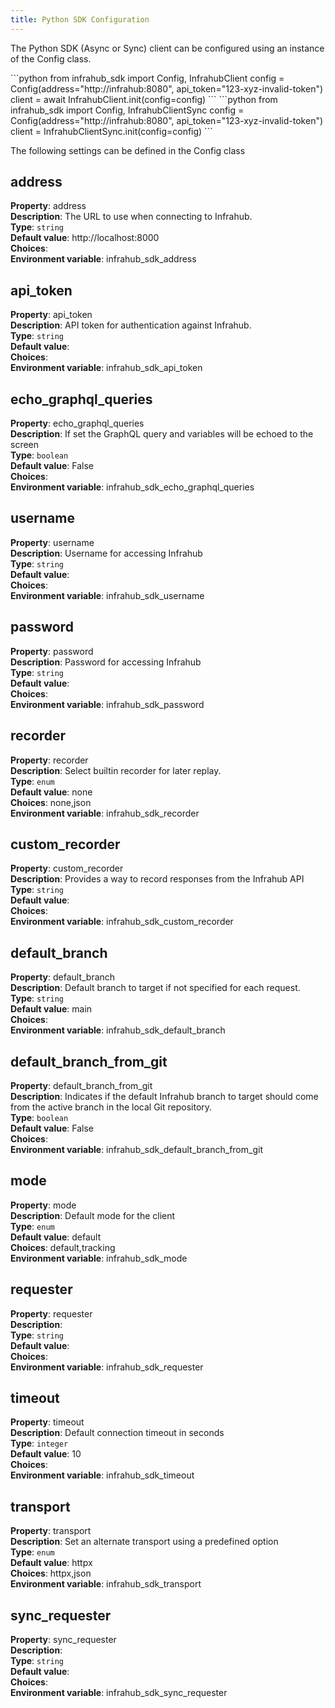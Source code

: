 ```yaml
---
title: Python SDK Configuration
---
```


The Python SDK (Async or Sync) client can be configured using an instance of the Config class.

<Tabs groupId="async-sync">
  <TabItem value="Async" default>
  ```python
  from infrahub_sdk import Config, InfrahubClient
  config = Config(address="http://infrahub:8080", api_token="123-xyz-invalid-token")
  client = await InfrahubClient.init(config=config)
  ```
  </TabItem>
  <TabItem value="Sync">
  ```python
  from infrahub_sdk import Config, InfrahubClientSync
  config = Config(address="http://infrahub:8080", api_token="123-xyz-invalid-token")
  client = InfrahubClientSync.init(config=config)
  ```
  </TabItem>
</Tabs>

The following settings can be defined in the Config class

## address

**Property**: address  
**Description**: The URL to use when connecting to Infrahub.  
**Type**: `string`  
**Default value**: http://localhost:8000  
**Choices**:   
**Environment variable**: infrahub_sdk_address  
## api_token

**Property**: api_token  
**Description**: API token for authentication against Infrahub.  
**Type**: `string`  
**Default value**:   
**Choices**:   
**Environment variable**: infrahub_sdk_api_token  
## echo_graphql_queries

**Property**: echo_graphql_queries  
**Description**: If set the GraphQL query and variables will be echoed to the screen  
**Type**: `boolean`  
**Default value**: False  
**Choices**:   
**Environment variable**: infrahub_sdk_echo_graphql_queries  
## username

**Property**: username  
**Description**: Username for accessing Infrahub  
**Type**: `string`  
**Default value**:   
**Choices**:   
**Environment variable**: infrahub_sdk_username  
## password

**Property**: password  
**Description**: Password for accessing Infrahub  
**Type**: `string`  
**Default value**:   
**Choices**:   
**Environment variable**: infrahub_sdk_password  
## recorder

**Property**: recorder  
**Description**: Select builtin recorder for later replay.  
**Type**: `enum`  
**Default value**: none  
**Choices**: none,json  
**Environment variable**: infrahub_sdk_recorder  
## custom_recorder

**Property**: custom_recorder  
**Description**: Provides a way to record responses from the Infrahub API  
**Type**: `string`  
**Default value**:   
**Choices**:   
**Environment variable**: infrahub_sdk_custom_recorder  
## default_branch

**Property**: default_branch  
**Description**: Default branch to target if not specified for each request.  
**Type**: `string`  
**Default value**: main  
**Choices**:   
**Environment variable**: infrahub_sdk_default_branch  
## default_branch_from_git

**Property**: default_branch_from_git  
**Description**: Indicates if the default Infrahub branch to target should come from the active branch in the local Git repository.  
**Type**: `boolean`  
**Default value**: False  
**Choices**:   
**Environment variable**: infrahub_sdk_default_branch_from_git  
## mode

**Property**: mode  
**Description**: Default mode for the client  
**Type**: `enum`  
**Default value**: default  
**Choices**: default,tracking  
**Environment variable**: infrahub_sdk_mode  
## requester

**Property**: requester  
**Description**:   
**Type**: `string`  
**Default value**:   
**Choices**:   
**Environment variable**: infrahub_sdk_requester  
## timeout

**Property**: timeout  
**Description**: Default connection timeout in seconds  
**Type**: `integer`  
**Default value**: 10  
**Choices**:   
**Environment variable**: infrahub_sdk_timeout  
## transport

**Property**: transport  
**Description**: Set an alternate transport using a predefined option  
**Type**: `enum`  
**Default value**: httpx  
**Choices**: httpx,json  
**Environment variable**: infrahub_sdk_transport  
## sync_requester

**Property**: sync_requester  
**Description**:   
**Type**: `string`  
**Default value**:   
**Choices**:   
**Environment variable**: infrahub_sdk_sync_requester  
